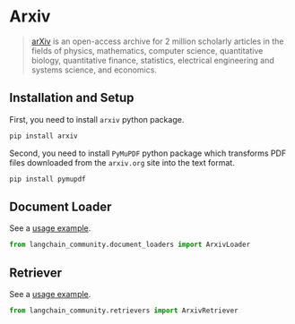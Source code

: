 # Arxiv

>[arXiv](https://arxiv.org/) is an open-access archive for 2 million scholarly articles in the fields of physics,
> mathematics, computer science, quantitative biology, quantitative finance, statistics, electrical engineering and
> systems science, and economics.


## Installation and Setup

First, you need to install `arxiv` python package.

```bash
pip install arxiv
```

Second, you need to install `PyMuPDF` python package which transforms PDF files downloaded from the `arxiv.org` site into the text format.

```bash
pip install pymupdf
```

## Document Loader

See a [usage example](/oss/integrations/document_loaders/arxiv).

```python
from langchain_community.document_loaders import ArxivLoader
```

## Retriever

See a [usage example](/oss/integrations/retrievers/arxiv).

```python
from langchain_community.retrievers import ArxivRetriever
```
